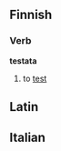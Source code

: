 ==Finnish==

===Verb===
'''testata'''
# to [[test]]

==Latin==

{{substub}}

==Italian==

{{substub}}